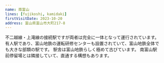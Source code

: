 ```yaml
---
name: 南富山
lines: [fujikoshi, kamidaki]
firstVisitDate: 2023-10-20
address: 富山県富山市大町217-8
---
```



不二越線・上滝線の接続駅ですが両者は完全に一体となって運行されています。
有人駅であり、富山地鉄の運転研修センターも設置されていて、富山地鉄全体でも大きな部類の駅です。
駅舎は富山地鉄らしく極めて古びています。
<AutoStationLink slug="minamitoyamaeki-mae">南富山駅前停留場</AutoStationLink>とは隣接していて、直通する構想もあります。
